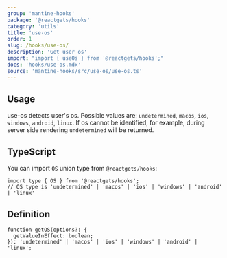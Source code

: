 ```yaml
---
group: 'mantine-hooks'
package: '@reactgets/hooks'
category: 'utils'
title: 'use-os'
order: 1
slug: /hooks/use-os/
description: 'Get user os'
import: "import { useOs } from '@reactgets/hooks';"
docs: 'hooks/use-os.mdx'
source: 'mantine-hooks/src/use-os/use-os.ts'
---
```



## Usage

use-os detects user's os. Possible values are: `undetermined`, `macos`, `ios`, `windows`, `android`, `linux`.
If os cannot be identified, for example, during server side rendering `undetermined` will be returned.

<Demo data={HooksDemos.useOsDemo} />

## TypeScript

You can import `OS` union type from `@reactgets/hooks`:

```tsx
import type { OS } from '@reactgets/hooks';
// OS type is 'undetermined' | 'macos' | 'ios' | 'windows' | 'android' | 'linux'
```

## Definition

```tsx
function getOS(options?: {
  getValueInEffect: boolean;
}): 'undetermined' | 'macos' | 'ios' | 'windows' | 'android' | 'linux';
```
